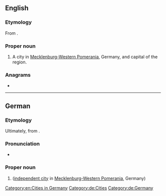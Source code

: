 ==English==
{{wikipedia|lang=en}}

===Etymology===
From {{etyl|de|en}}.

===Proper noun===
{{en-proper noun}}

# A city in [[Mecklenburg-Western Pomerania]], Germany, and capital of the region.

===Anagrams===
* {{anagrams|en|winchers}}

[[Category:en:Cities in Germany]]

----

==German==
{{wikipedia|lang=de}}

===Etymology===
Ultimately, from {{etyl|pox|de}}.

===Pronunciation===
* {{audio|De-Schwerin.ogg|Audio|lang=de}}

===Proper noun===
{{de-proper noun|n}}

# {{l|en|Schwerin}} ([[independent city]] in [[Mecklenburg-Western Pomerania]], Germany)

[[Category:de:Cities]]
[[Category:de:Germany]]